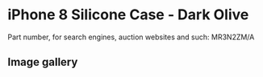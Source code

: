 
# iPhone 8 Silicone Case - Dark Olive

Part number, for search engines, auction websites and such: MR3N2ZM/A

## Image gallery

<div style={{ width: "768px" }}>
  <GalleryComponent
    images={[
      {
        original: "/everysource/MR3N2.webp",
        thumbnail: "/everypreview/MR3N2.webp",
      },
      {
        original: "/everysource/MR3N2_AV1_GOLD.webp",
        thumbnail: "/everypreview/MR3N2_AV1_GOLD.webp",
      },
      {
        original: "/everysource/MR3N2_AV1_SILVER.webp",
        thumbnail: "/everypreview/MR3N2_AV1_SILVER.webp",
      },
      {
        original: "/everysource/MR3N2_AV1_SPACE_GRAY.webp",
        thumbnail: "/everypreview/MR3N2_AV1_SPACE_GRAY.webp",
      },
      {
        original: "/everysource/MR3N2_AV2.webp",
        thumbnail: "/everypreview/MR3N2_AV2.webp",
      }
    ]}
  />
</div>